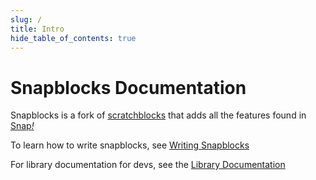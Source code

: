 ```yaml
---
slug: /
title: Intro
hide_table_of_contents: true
---
```


# Snapblocks Documentation

Snapblocks is a fork of [scratchblocks](https://scratchblocks.github.io/) that adds all the features found in [Snap<i>!</i>](https://snap.berkeley.edu/)

To learn how to write snapblocks, see [Writing Snapblocks](/writing-snapblocks)

For library documentation for devs, see the [Library Documentation](/library)

